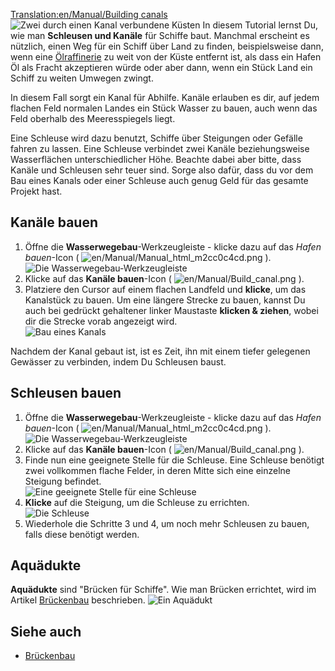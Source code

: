 [[Translation:en/Manual/Building canals]]
{{de/Manual/Tutorial/Tutorial}}
[[File:en/Manual/Canal.png|left|frame|Zwei durch einen Kanal verbundene Küsten]]
In diesem Tutorial lernst Du, wie man '''Schleusen und Kanäle''' für Schiffe baut. Manchmal erscheint es nützlich, einen Weg für ein Schiff über Land zu finden, beispielsweise dann, wenn eine [[de/Ölraffinerie|Ölraffinerie]] zu weit von der Küste entfernt ist, als dass ein Hafen Öl als Fracht akzeptieren würde oder aber dann, wenn ein Stück Land ein Schiff zu weiten Umwegen zwingt.

In diesem Fall sorgt ein Kanal für Abhilfe. Kanäle erlauben es dir, auf jedem flachen Feld normalen Landes ein Stück Wasser zu bauen, auch wenn das Feld oberhalb des Meeresspiegels liegt.

Eine Schleuse wird dazu benutzt, Schiffe über Steigungen oder Gefälle fahren zu lassen. Eine Schleuse verbindet zwei Kanäle beziehungsweise Wasserflächen unterschiedlicher Höhe. Beachte dabei aber bitte, dass Kanäle und Schleusen sehr teuer sind. Sorge also dafür, dass du vor dem Bau eines Kanals oder einer Schleuse auch genug Geld für das gesamte Projekt hast.
<div style="clear: left"></div>

== Kanäle bauen ==
# Öffne die '''Wasserwegebau'''-Werkzeugleiste - klicke dazu auf das ''Hafen bauen''-Icon ( [[File:en/Manual/Manual html m2cc0c4cd.png]] ).<br/>[[File:de/Manual/Dock toolbar.png|frame|none|Die Wasserwegebau-Werkzeugleiste]]
# Klicke auf das '''Kanäle bauen'''-Icon ( [[File:en/Manual/Build canal.png]] ).
# Platziere den Cursor auf einem flachen Landfeld und '''klicke''', um das Kanalstück zu bauen. Um eine längere Strecke zu bauen, kannst Du auch bei gedrückt gehaltener linker Maustaste '''klicken & ziehen''', wobei dir die Strecke vorab angezeigt wird.<br/>[[File:en/Manual/Building-canals-1.png|frame|none|Bau eines Kanals]]

Nachdem der Kanal gebaut ist, ist es Zeit, ihn mit einem tiefer gelegenen Gewässer zu verbinden, indem Du Schleusen baust.

== Schleusen bauen ==
# Öffne die '''Wasserwegebau'''-Werkzeugleiste - klicke dazu auf das ''Hafen bauen''-Icon ( [[File:en/Manual/Manual html m2cc0c4cd.png]] ).<br/>[[File:de/Manual/Dock toolbar.png|frame|none|Die Wasserwegebau-Werkzeugleiste]]
# Klicke auf das '''Kanäle bauen'''-Icon ( [[File:en/Manual/Build canal.png]] ).
# Finde nun eine geeignete Stelle für die Schleuse. Eine Schleuse benötigt zwei vollkommen flache Felder, in deren Mitte sich eine einzelne Steigung befindet.<br/>[[File:en/Manual/Building-canals-2.png|frame|none|Eine geeignete Stelle für eine Schleuse]]
# '''Klicke''' auf die Steigung, um die Schleuse zu errichten.<br/>[[File:en/Manual/Building-canals-3.png|frame|none|Die Schleuse]]
# Wiederhole die Schritte 3 und 4, um noch mehr Schleusen zu bauen, falls diese benötigt werden.

== Aquädukte ==
'''Aquädukte''' sind "Brücken für Schiffe". Wie man Brücken errichtet, wird im Artikel [[de/Manual/Brückenbau|Brückenbau]] beschrieben.
[[File:en/Manual/Aqueduct.png|frame|none|Ein Aquädukt]]

== Siehe auch ==
*[[de/Manual/Brückenbau|Brückenbau]]